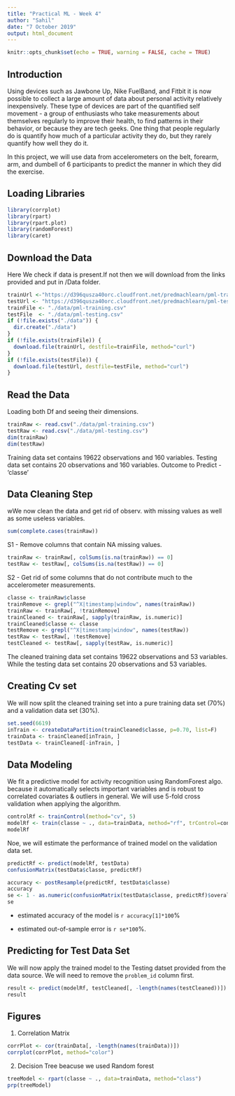 ---
title: "Practical ML - Week 4"
author: "Sahil"
date: "7 October 2019"
output: html_document
---

```{r setup, include=FALSE}
knitr::opts_chunk$set(echo = TRUE, warning = FALSE, cache = TRUE)
```

## Introduction  
Using devices such as Jawbone Up, Nike FuelBand, and Fitbit it is now possible to collect a large amount of data about personal activity relatively inexpensively. These type of devices are part of the quantified self movement - a group of enthusiasts who take measurements about themselves regularly to improve their health, to find patterns in their behavior, or because they are tech geeks. One thing that people regularly do is quantify how much of a particular activity they do, but they rarely quantify how well they do it.  

In this project, we will use data from accelerometers on the belt, forearm, arm, and dumbell of 6 participants to predict the manner in which they did the exercise.  

## Loading Libraries 
```{r}
library(corrplot)
library(rpart)
library(rpart.plot)
library(randomForest)
library(caret)
```
## Download the Data
Here We check if data is present.If not then we will download from the links provided and put in /Data folder.

```{r}
trainUrl <-"https://d396qusza40orc.cloudfront.net/predmachlearn/pml-training.csv"
testUrl <- "https://d396qusza40orc.cloudfront.net/predmachlearn/pml-testing.csv"
trainFile <- "./data/pml-training.csv"
testFile  <- "./data/pml-testing.csv"
if (!file.exists("./data")) {
  dir.create("./data")
}
if (!file.exists(trainFile)) {
  download.file(trainUrl, destfile=trainFile, method="curl")
}
if (!file.exists(testFile)) {
  download.file(testUrl, destfile=testFile, method="curl")
}
```  

## Read the Data
Loading both Df and seeing their dimensions.
```{r, cache = T}
trainRaw <- read.csv("./data/pml-training.csv")
testRaw <- read.csv("./data/pml-testing.csv")
dim(trainRaw)
dim(testRaw)
```

Training data set contains 19622 observations and 160 variables. 
Testing data set contains 20 observations and 160 variables.
Outcome to Predict - 'classe'

## Data Cleaning Step

wWe now clean the data and get rid of observ. with missing values as well as some useless variables.

```{r}
sum(complete.cases(trainRaw))
```

S1 -  Remove columns that contain NA missing values.

```{r}
trainRaw <- trainRaw[, colSums(is.na(trainRaw)) == 0] 
testRaw <- testRaw[, colSums(is.na(testRaw)) == 0] 
```  
S2 - Get rid of some columns that do not contribute much to the accelerometer measurements.
```{r}
classe <- trainRaw$classe
trainRemove <- grepl("^X|timestamp|window", names(trainRaw))
trainRaw <- trainRaw[, !trainRemove]
trainCleaned <- trainRaw[, sapply(trainRaw, is.numeric)]
trainCleaned$classe <- classe
testRemove <- grepl("^X|timestamp|window", names(testRaw))
testRaw <- testRaw[, !testRemove]
testCleaned <- testRaw[, sapply(testRaw, is.numeric)]
```

The cleaned training data set contains 19622 observations and 53 variables. 
While the testing data set contains 20 observations and 53 variables.

## Creating Cv set
We will now split the cleaned training set into a pure training data set (70%) and a validation data set (30%).

```{r}
set.seed(6619) 
inTrain <- createDataPartition(trainCleaned$classe, p=0.70, list=F)
trainData <- trainCleaned[inTrain, ]
testData <- trainCleaned[-inTrain, ]
```

## Data Modeling
We fit a predictive model for activity recognition using RandomForest algo. because it automatically selects important variables and is robust to correlated covariates & outliers in general. We will use 5-fold cross validation when applying the algorithm. 

```{r}
controlRf <- trainControl(method="cv", 5)
modelRf <- train(classe ~ ., data=trainData, method="rf", trControl=controlRf, ntree=250)
modelRf
```
Noe, we will estimate the performance of trained model on the validation data set.  
```{r}
predictRf <- predict(modelRf, testData)
confusionMatrix(testData$classe, predictRf)
```

```{r}
accuracy <- postResample(predictRf, testData$classe)
accuracy
se <- 1 - as.numeric(confusionMatrix(testData$classe, predictRf)$overall[1])
se
```

- estimated accuracy of the model is ```r accuracy[1]*100```% 

- estimated out-of-sample error is ```r se*100```%.

## Predicting for Test Data Set
 We will now apply the trained model to the Testing datset provided from the data source.
 We will need to remove the `problem_id` column first.  
```{r}
result <- predict(modelRf, testCleaned[, -length(names(testCleaned))])
result
```  

## Figures
1. Correlation Matrix
```{r}
corrPlot <- cor(trainData[, -length(names(trainData))])
corrplot(corrPlot, method="color")
```
2. Decision Tree beacuse we used Random forest
```{r}
treeModel <- rpart(classe ~ ., data=trainData, method="class")
prp(treeModel)
```